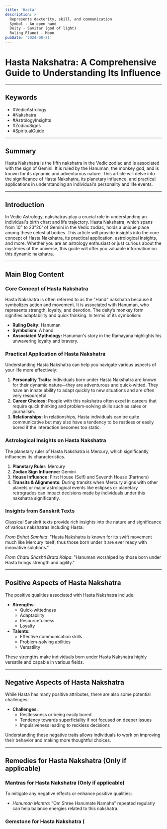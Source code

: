 ```yaml
---
title: 'Hasta'
description: >
  Represents dexterity, skill, and communication
  Symbol - An open hand
  Deity - Savitar (god of light)
  Ruling Planet - Moon
pubDate: '2024-08-21'
---
```


# Hasta Nakshatra: A Comprehensive Guide to Understanding Its Influence

---

## Keywords
- #VedicAstrology
- #Nakshatra
- #AstrologyInsights
- #ZodiacSigns
- #SpiritualGuide

---

## Summary
Hasta Nakshatra is the fifth nakshatra in the Vedic zodiac and is associated with the sign of Gemini. It is ruled by the Hanuman, the monkey god, and is known for its dynamic and adventurous nature. This article will delve into the significance of Hasta Nakshatra, its planetary influence, and practical applications in understanding an individual's personality and life events.

---

## Introduction
In Vedic Astrology, nakshatras play a crucial role in understanding an individual's birth chart and life trajectory. Hasta Nakshatra, which spans from 10° to 23°20' of Gemini in the Vedic zodiac, holds a unique place among these celestial bodies. This article will provide insights into the core concept of Hasta Nakshatra, its practical application, astrological insights, and more. Whether you are an astrology enthusiast or just curious about the mysteries of the universe, this guide will offer you valuable information on this dynamic nakshatra.

---

## Main Blog Content

### Core Concept of Hasta Nakshatra
Hasta Nakshatra is often referred to as the "Hand" nakshatra because it symbolizes action and movement. It is associated with Hanuman, who represents strength, loyalty, and devotion. The deity’s monkey form signifies adaptability and quick thinking. In terms of its symbolism:
- **Ruling Deity:** Hanuman
- **Symbolism:** A hand
- **Associated Mythology:** Hanuman's story in the Ramayana highlights his unwavering loyalty and bravery.

### Practical Application of Hasta Nakshatra
Understanding Hasta Nakshatra can help you navigate various aspects of your life more effectively:

1. **Personality Traits:** Individuals born under Hasta Nakshatra are known for their dynamic nature—they are adventurous and quick-witted. They have an innate ability to adapt quickly to new situations and are often very resourceful.
2. **Career Choices:** People with this nakshatra often excel in careers that require quick thinking and problem-solving skills such as sales or journalism.
3. **Relationships:** In relationships, Hasta individuals can be quite communicative but may also have a tendency to be restless or easily bored if the interaction becomes too static.

### Astrological Insights on Hasta Nakshatra
The planetary ruler of Hasta Nakshatra is Mercury, which significantly influences its characteristics.

1. **Planetary Ruler:** Mercury
2. **Zodiac Sign Influence:** Gemini
3. **House Influence:** First House (Self) and Seventh House (Partners)
4. **Transits & Alignments:** During transits when Mercury aligns with other planets or major astrological events like eclipses or planetary retrogrades can impact decisions made by individuals under this nakshatra significantly.

### Insights from Sanskrit Texts
Classical Sanskrit texts provide rich insights into the nature and significance of various nakshatras including Hasta:

*From Brihat Samhita*: "Hasta Nakshatra is known for its swift movement much like Mercury itself; thus those born under it are ever ready with innovative solutions."

*From Chatu Shashti Brata Kalpa*: "Hanuman worshiped by those born under Hasta brings strength and agility."

---


## Positive Aspects of Hasta Nakshatra
The positive qualities associated with Hasta Nakshatra include:

*   **Strengths**:
    *   Quick-wittedness
    *   Adaptability
    *   Resourcefulness
    *   Loyalty
*   **Talents**:
    *   Effective communication skills
    *   Problem-solving abilities
    *   Versatility

These strengths make individuals born under Hasta Nakshatra highly versatile and capable in various fields.

---


## Negative Aspects of Hasta Nakshatra
While Hasta has many positive attributes, there are also some potential challenges:

*   **Challenges**:
    *   Restlessness or being easily bored
    *   Tendency towards superficiality if not focused on deeper issues
    *   Impulsiveness leading to reckless decisions

Understanding these negative traits allows individuals to work on improving their behavior and making more thoughtful choices.

---


## Remedies for Hasta Nakshatra (Only if applicable)

### Mantras for Hasta Nakshatra (Only if applicable)
To mitigate any negative effects or enhance positive qualities:

*   *Hanuman Mantra*: "Om Shree Hanumate Namaha" repeated regularly can help balance energies related to this nakshatra.

### Gemstone for Hasta Nakshatra (